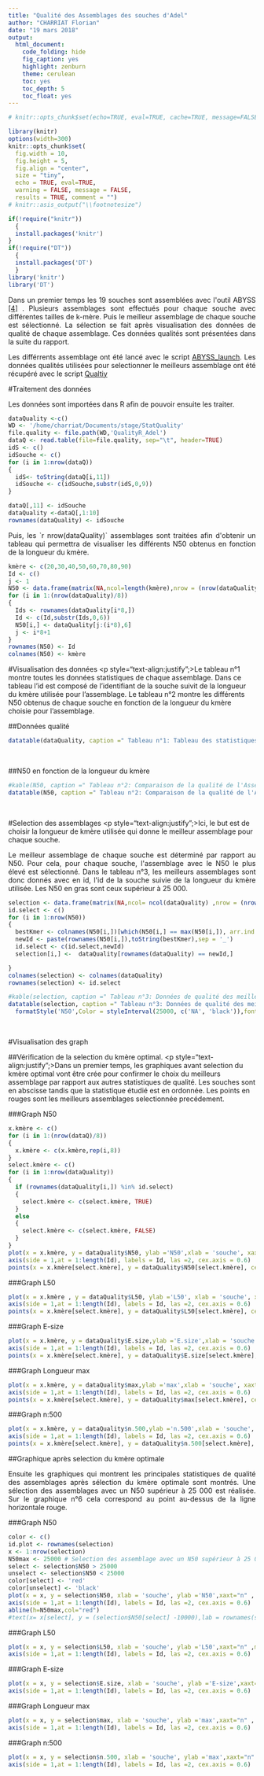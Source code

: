 ```yaml
---
title: "Qualité des Assemblages des souches d'Adel"
author: "CHARRIAT Florian"
date: "19 mars 2018"
output:
  html_document:
    code_folding: hide
    fig_caption: yes
    highlight: zenburn
    theme: cerulean
    toc: yes
    toc_depth: 5
    toc_float: yes
---
```

```r
# knitr::opts_chunk$set(echo=TRUE, eval=TRUE, cache=TRUE, message=FALSE, warning=FALSE, comment="")

library(knitr)
options(width=300)
knitr::opts_chunk$set(
  fig.width = 10, 
  fig.height = 5, 
  fig.align = "center", 
  size = "tiny", 
  echo = TRUE, eval=TRUE, 
  warning = FALSE, message = FALSE, 
  results = TRUE, comment = "")
# knitr::asis_output("\\footnotesize")

```


```r
if(!require("knitr"))
  {
  install.packages('knitr')
}
if(!require("DT"))
  {
  install.packages('DT')
  }
library('knitr')
library('DT')
```

<p style="text-align:justify";>Dans un premier temps les 19 souches sont assemblées avec l'outil ABYSS <a href='biblio.html#assemblage1'>[4]</a> . Plusieurs assemblages sont effectués pour chaque souche avec différentes tailles de k-mère. Puis le meilleur assemblage de chaque souche est sélectionné. La sélection se fait après visualisation des données de qualité de chaque assemblage. Ces données qualités sont présentées dans la suite du rapport.</p>

<p style="text-align:justify";>Les différrents assemblage ont été lancé avec le script <a href="https://floriancha.github.io/Script/index.html" target="_blank">ABYSS_launch</a>. Les données qualités utilisées pour selectionner le meilleurs assemblage ont été récupéré avec le script <a href="https://floriancha.github.io/Script/index.html" target="_blank">Qualtiy</a> </p>

#Traitement des données

<p style="text-align:justify";>Les données sont importées dans R afin de pouvoir ensuite les traiter.</p>
```r
dataQuality <-c()
WD <- '/home/charriat/Documents/stage/StatQuality'
file.quality <- file.path(WD,'QualityR_Adel')
dataQ <- read.table(file=file.quality, sep="\t", header=TRUE)
idS <- c()
idSouche <- c()
for (i in 1:nrow(dataQ))
{
  idS<- toString(dataQ[i,11])
  idSouche <- c(idSouche,substr(idS,0,9))
}

dataQ[,11] <- idSouche
dataQuality <-dataQ[,1:10]
rownames(dataQuality) <- idSouche
```

<p style="text-align:justify";>Puis, les `r nrow(dataQuality)` assemblages sont traitées afin d'obtenir un tableau qui permettra de visualiser les différents N50 obtenus en fonction de la longueur du kmère.</p>
```r
kmère <- c(20,30,40,50,60,70,80,90)
Id <- c()
j <- 1
N50 <- data.frame(matrix(NA,ncol=length(kmère),nrow = (nrow(dataQuality)/8)))
for (i in 1:(nrow(dataQuality)/8))
{
  Ids <- rownames(dataQuality[i*8,])
  Id <- c(Id,substr(Ids,0,6))
  N50[i,] <- dataQuality[j:(i*8),6]
  j <- i*8+1
}
rownames(N50) <- Id
colnames(N50) <- kmère

```

#Visualisation des données
<p style="text-align:justify";>Le tableau n°1 montre toutes les données statistiques de chaque assemblage. Dans ce tableau l'id est composé de l'identifiant de la souche suivit de la longueur du kmère utilisée pour l'assemblage. Le tableau n°2 montre les différents N50 obtenus de chaque souche en fonction de la longueur du kmère choisie  pour l'assemblage.</p>


##Données qualité 
```R
datatable(dataQuality, caption =" Tableau n°1: Tableau des statistiques de qualité de tous les assemblages",colnames = c('Id', colnames(dataQuality)),extensions = 'Buttons', options = list(dom = 'Blfrtip',buttons = c('copy', 'csv', 'excel', 'pdf', 'print'))) 
```

&nbsp;

##N50 en fonction de la longueur du kmère
```R

#kable(N50, caption =" Tableau n°2: Comparaison de la qualité de l'Assemblage (N50) en fonction de la longueur de kmère utilisée")
datatable(N50, caption =" Tableau n°2: Comparaison de la qualité de l'Assemblage (N50) en fonction de la longueur de kmère utilisée",colnames = c('Id', colnames(N50)),extensions = 'Buttons', options = list(dom = 'Blfrtip',buttons = c('copy', 'csv', 'excel', 'pdf', 'print')))
```

&nbsp;

#Selection des assemblages
<p style="text-align:justify";>Ici, le but est de choisir la longueur de kmère utilisée qui donne le meilleur assemblage pour chaque souche.</p>
<p style="text-align:justify";>Le meilleur assemblage de chaque souche est déterminé par rapport au N50. Pour cela, pour chaque souche, l'assemblage avec le N50 le plus élevé est sélectionné. Dans le tableau n°3, les meilleurs assemblages sont donc donnés avec en id, l'id de la souche suivie de la longueur du kmère utilisée. Les N50 en gras sont ceux supérieur à 25 000.</p>

```r
selection <- data.frame(matrix(NA,ncol= ncol(dataQuality) ,nrow = (nrow(dataQuality)/8)))
id.select <- c()
for (i in 1:nrow(N50))
{
  bestKmer <- colnames(N50[i,])[which(N50[i,] == max(N50[i,]), arr.ind = TRUE)[2]]
  newId <- paste(rownames(N50[i,]),toString(bestKmer),sep = '_')
  id.select <- c(id.select,newId)
  selection[i,] <-  dataQuality[rownames(dataQuality) == newId,]

}
colnames(selection) <- colnames(dataQuality)
rownames(selection) <- id.select

#kable(selection, caption =" Tableau n°3: Données de qualité des meilleurs assemblages selectionnés en fonction de la longueur de kmère utilisée")
datatable(selection, caption =" Tableau n°3: Données de qualité des meilleurs assemblages selectionnés en fonction de la longueur de kmère utilisée", colnames = c('Id', colnames(selection)),extensions = 'Buttons', options = list(dom = 'Blfrtip',buttons = c('copy', 'csv', 'excel', 'pdf', 'print')))%>%
  formatStyle('N50',Color = styleInterval(25000, c('NA', 'black')),fontWeight= styleInterval(25000, c('NA', 'black')))
```

&nbsp;

#Visualisation des graph

##Vérification de la selection du kmère optimal.
<p style="text-align:justify";>Dans un premier temps, les graphiques avant selection du kmère optimal vont être crée pour confirmer le choix du meilleurs assemblage par rapport aux autres statistiques de qualité. Les souches sont en abscisse tandis que la statistique étudié est en ordonnée. Les points en rouges sont les meilleurs assemblages selectionnée precédement.</p>

###Graph N50
```r
x.kmère <- c()
for (i in 1:(nrow(dataQ)/8))
{
  x.kmère <- c(x.kmère,rep(i,8))
}
select.kmère <- c()
for (i in 1:nrow(dataQuality))
{
  if (rownames(dataQuality[i,]) %in% id.select)
  {
    select.kmère <- c(select.kmère, TRUE)
  }
  else 
  {
    select.kmère <- c(select.kmère, FALSE)
  }
}
plot(x = x.kmère, y = dataQuality$N50, ylab ='N50',xlab = 'souche', xaxt="n" , main ='Graphique n°1 : Assemblage de chaque souche en fonction du N50', cex = 0.3)
axis(side = 1,at = 1:length(Id), labels = Id, las =2, cex.axis = 0.6)
points(x = x.kmère[select.kmère], y = dataQuality$N50[select.kmère], cex = 0.4, col = 'red')
```

###Graph L50
```r
plot(x = x.kmère , y = dataQuality$L50, ylab ='L50', xlab = 'souche', xaxt="n" , main ='Graphique n°2 : Assemblage de chaque souche en fonction du L50', cex = 0.1)
axis(side = 1,at = 1:length(Id), labels = Id, las =2, cex.axis = 0.6)
points(x = x.kmère[select.kmère], y = dataQuality$L50[select.kmère], cex = 0.3, col = 'red')
```

###Graph E-size
```r
plot(x = x.kmère, y = dataQuality$E.size,ylab ='E.size',xlab = 'souche',xaxt="n", main ="Graphique n°3 : Assemblage de chaque souche en fonction de l'E-size", cex = 0.3)
axis(side = 1,at = 1:length(Id), labels = Id, las =2, cex.axis = 0.6)
points(x = x.kmère[select.kmère], y = dataQuality$E.size[select.kmère], cex = 0.4, col = 'red')
```

###Graph Longueur max
```r
plot(x = x.kmère, y = dataQuality$max,ylab ='max',xlab = 'souche', xaxt="n" , main ='Graphique n°4 : Assemblage de chaque souche en fonction de la longueur max des contigs', cex = 0.3)
axis(side = 1,at = 1:length(Id), labels = Id, las =2, cex.axis = 0.6)
points(x = x.kmère[select.kmère], y = dataQuality$max[select.kmère], cex = 0.4, col = 'red')

```

###Graph n:500
```r
plot(x = x.kmère, y = dataQuality$n.500,ylab ='n.500',xlab = 'souche', xaxt="n" , main ='Graphique n°5 : Assemblage de chaque souche en fonction du nombre de contigs supérieur à 500', cex = 0.3)
axis(side = 1,at = 1:length(Id), labels = Id, las =2, cex.axis = 0.6)
points(x = x.kmère[select.kmère], y = dataQuality$n.500[select.kmère], cex = 0.4, col = 'red')

```

##Graphique après selection du kmère optimale

<p style="text-align:justify";> Ensuite les graphiques qui montrent les principales statistiques de qualité des assemblages après sélection du kmère optimale sont montrés. Une sélection des assemblages avec un N50 supérieur à 25 000 est réalisée. Sur le graphique n°6 cela correspond au point au-dessus de la ligne horizontale rouge.</p>

###Graph N50
```r
color <- c()
id.plot <- rownames(selection)
x <- 1:nrow(selection)
N50max <- 25000 # Selection des assemblage avec un N50 supérieur à 25 000
select <- selection$N50 > 25000
unselect <- selection$N50 < 25000
color[select] <- 'red'
color[unselect] <- 'black'
plot(x = x, y = selection$N50, xlab = 'souche', ylab ='N50',xaxt="n" , main ='Graphique n°6 : Assemblage de chaque souche en fonction du N50', col = color, cex = 0.4)
axis(side = 1,at = 1:length(Id), labels = Id, las =2, cex.axis = 0.6)
abline(h=N50max,col="red") 
#text(x= x[select], y = (selection$N50[select] -10000),lab = rownames(selection[select,]), cex=0.6)
```

###Graph L50
```r
plot(x = x, y = selection$L50, xlab = 'souche', ylab ='L50',xaxt="n" ,main ='Grapĥique n°7 : Assemblage de chaque souche en fonction du L50', col = color, cex = 0.4)
axis(side = 1,at = 1:length(Id), labels = Id, las =2, cex.axis = 0.6)
```

###Graph E-size
```r
plot(x = x, y = selection$E.size, xlab = 'souche', ylab ='E-size',xaxt="n" ,main ="Graphique n°8 : Assemblage de chaque souche en fonction de l'E-size", col = color, cex = 0.4)
axis(side = 1,at = 1:length(Id), labels = Id, las =2, cex.axis = 0.6)
```

###Graph Longueur max
```r
plot(x = x, y = selection$max, xlab = 'souche', ylab ='max',xaxt="n" , main ='Graphique n°9 : Assemblage de chaque souche en fonction de la longueur max des contigs', col = color, cex = 0.4)
axis(side = 1,at = 1:length(Id), labels = Id, las =2, cex.axis = 0.6)
```

###Graph n:500
```r
plot(x = x, y = selection$n.500, xlab = 'souche', ylab ='max',xaxt="n" , main ='Graphique n°10 : Assemblage de chaque souche en fonction en fonction \n du nombre de contigs supérieur à 500', col = color, cex = 0.4)
axis(side = 1,at = 1:length(Id), labels = Id, las =2, cex.axis = 0.6)
```